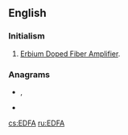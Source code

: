 ==English==
{{wikipedia|Optical amplifier|Erbium Doped Fiber Amplifier}}

===Initialism===
{{rfc-header|Initialism}}
{{head|en|initialism}}

# {{lb|en|electronics}} [[Erbium Doped Fiber Amplifier]].

===Anagrams===
* {{l|en|deaf}}, {{l|en|Deaf}}
* {{l|en|fade}}

[[cs:EDFA]]
[[ru:EDFA]]